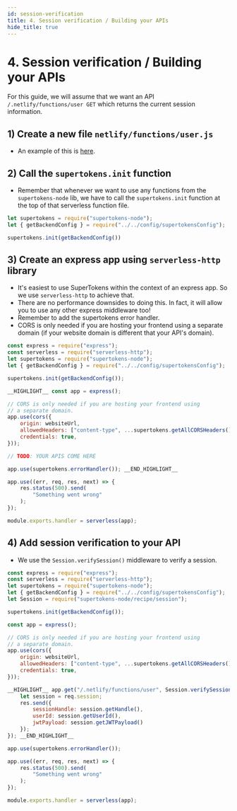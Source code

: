 ```yaml
---
id: session-verification
title: 4. Session verification / Building your APIs
hide_title: true
---
```


<!-- COPY DOCS -->
<!-- ./thirdpartyemailpassword/serverless/with-netlify/session-verification.md -->

# 4. Session verification / Building your APIs

For this guide, we will assume that we want an API `/.netlify/functions/user GET` which returns the current session information.

## 1) Create a new file `netlify/functions/user.js`
- An example of this is [here](https://github.com/supertokens/supertokens-auth-react/blob/master/examples/with-netlify/netlify/functions/user.js).

## 2) Call the `supertokens.init` function
- Remember that whenever we want to use any functions from the `supertokens-node` lib, we have to call the `supertokens.init` function at the top of that serverless function file.

<!--DOCUSAURUS_CODE_TABS-->
<!--netlify/functions/user.js-->

```js
let supertokens = require("supertokens-node");
let { getBackendConfig } = require("../../config/supertokensConfig");

supertokens.init(getBackendConfig())
```

<!--END_DOCUSAURUS_CODE_TABS-->

## 3) Create an express app using `serverless-http` library
- It's easiest to use SuperTokens within the context of an express app. So we use `serverless-http` to achieve that.
- There are no performance downsides to doing this. In fact, it will allow you to use any other express middleware too!
- Remember to add the supertokens error handler.
- CORS is only needed if you are hosting your frontend using a separate domain (if your website domain is different that your API's domain).

<!--DOCUSAURUS_CODE_TABS-->
<!--netlify/functions/user.js-->

```js
const express = require("express");
const serverless = require("serverless-http");
let supertokens = require("supertokens-node");
let { getBackendConfig } = require("../../config/supertokensConfig");

supertokens.init(getBackendConfig());

__HIGHLIGHT__ const app = express();

// CORS is only needed if you are hosting your frontend using
// a separate domain.
app.use(cors({
    origin: websiteUrl,
    allowedHeaders: ["content-type", ...supertokens.getAllCORSHeaders()],
    credentials: true,
}));

// TODO: YOUR APIS COME HERE

app.use(supertokens.errorHandler()); __END_HIGHLIGHT__

app.use((err, req, res, next) => {
    res.status(500).send(
        "Something went wrong"
    );
});

module.exports.handler = serverless(app);
```

<!--END_DOCUSAURUS_CODE_TABS-->


## 4) Add session verification to your API
- We use the `Session.verifySession()` middleware to verify a session.

<!--DOCUSAURUS_CODE_TABS-->
<!--netlify/functions/user.js-->

```js
const express = require("express");
const serverless = require("serverless-http");
let supertokens = require("supertokens-node");
let { getBackendConfig } = require("../../config/supertokensConfig");
let Session = require("supertokens-node/recipe/session");

supertokens.init(getBackendConfig());

const app = express();

// CORS is only needed if you are hosting your frontend using
// a separate domain.
app.use(cors({
    origin: websiteUrl,
    allowedHeaders: ["content-type", ...supertokens.getAllCORSHeaders()],
    credentials: true,
}));

__HIGHLIGHT__ app.get("/.netlify/functions/user", Session.verifySession(), async (req, res) => {
    let session = req.session;
    res.send({
        sessionHandle: session.getHandle(),
        userId: session.getUserId(),
        jwtPayload: session.getJWTPayload()
    });
}); __END_HIGHLIGHT__

app.use(supertokens.errorHandler());

app.use((err, req, res, next) => {
    res.status(500).send(
        "Something went wrong"
    );
});

module.exports.handler = serverless(app);
```

<!--END_DOCUSAURUS_CODE_TABS-->
